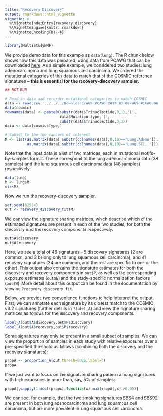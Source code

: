 ```yaml
---
title: "Recovery Discovery"
output: rmarkdown::html_vignette
vignette: >
  %\VignetteIndexEntry{recovery_discovery}
  %\VignetteEngine{knitr::rmarkdown}
  %\VignetteEncoding{UTF-8}
---
```


```r
library(MultiStudyNMF)
```

We provide demo data for this example as `data(lung)`. The R chunk below shows how this data was prepared, using data from PCAWG that can be downloaded [here](https://www.synapse.org/Synapse:syn11726620). As a simple example, we considered two studies: lung adenocarcinoma and lung squamous cell carcinoma. We ordered the mutational categories of this data to match that of the COSMIC reference signatures -- **this is essential for the recovery-discovery sampler.** 

```r
## NOT RUN

# Read in data and re-order mutational categories to match COSMIC
data <- read.csv('../../../Downloads/WGS_PCAWG_2018_02_09/WGS_PCAWG.96.csv')
data(cosmic)
rownames(data) <- paste0(substr(data$Trinucleotide,0,1),'[',
                         data$Mutation.type,']',
                         substr(data$Trinucleotide,3,3))
data <- data[cosmic$Type,]

# Subset to the two cancers of interest
M <- list(as.matrix(data[,substr(colnames(data),0,10)=='Lung.Adeno']),
          as.matrix(data[,substr(colnames(data),0,10)=='Lung.SCC..']))
```

Note that the input data is a list of two matrices, each in mutational motifs-by-samples format. These correspond to the lung adenocarcinoma data (38 samples) and the lung squamous cell carcinoma data (48 samples) respectively.

```r
data(lung)
M <- lung$M
str(M)
```

Now we run the recovery-discovery sampler.

```r
set.seed(62524)
out <- recovery_discovery_fit(M)
```

We can view the signature sharing matrices, which describe which of the estimated signatures are present in each of the two studies, for both the discovery and the recovery components respectively.

```r
out$A$discovery
out$A$recovery
```

Here, we see a total of 46 signatures -- 5 discovery signatures (2 are common, and 3 belong only to lung squamous cell carcinoma), and 41 recovery signatures (24 are common, and the rest are specific to one or the other). This output also contains the signature estimates for both the discovery and recovery components in `out$P`, as well as the corresponding exposure estimates (`out$E`) and the study-specific normalization factors (`out$W`). More detail about this output can be found in the documentation by viewing `?recovery_discovery_fit`. 

Below, we provide two convenience functions to help interpret the output. First, we can annotate each signature by its closest match to the COSMIC v3.2 signatures (further details in `?label_A`) and view the signature sharing matrices as follows for the discovery and recovery components:

```r
label_A(out$A$discovery,out$P$discovery)
label_A(out$A$recovery,out$P$recovery)
```

Some signatures may only be present in a small subset of samples. We can view the proportion of samples in each study with relative exposures over a pre-specified threshold as follows (combining both the discovery and the recovery signatures):

```r
propA <- proportion_A(out,thresh=0.05,label=T)
propA
```

If we just want to focus on the signature sharing pattern among signatures with high exposures in more than, say, 5\% of samples:

```r
propA[,sapply(1:ncol(propA),function(x) max(propA[,x])>0.05)]
```

We can see, for example, that the two smoking signatures SBS4 and SBS92 are present in both lung adenocarcinoma and lung squamous cell carcinoma, but are more prevalent in lung squamous cell carcinoma.
